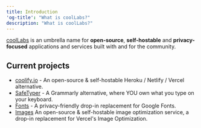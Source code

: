```yaml
---
title: Introduction
'og-title': "What is coolLabs?"
description: "What is coolLabs?"
---
```


[coolLabs](https://coollabs.io) is an umbrella name for **open-source**,
**self-hostable** and **privacy-focused** applications and services built with
and for the community.

## Current projects
- [coolify.io](https://coolify.io) - An open-source & self-hostable Heroku / Netlify / Vercel alternative.
- [SafeTyper](https://safetyper.com) - A Grammarly alternative, where YOU own what you type on your keyboard.
- [Fonts](https://fonts.coollabs.io) - A privacy-friendly drop-in replacement for Google Fonts.
- [Images](https://images.coollabs.io) An open-source & self-hostable image optimization service, a drop-in replacement for Vercel's Image Optimization.